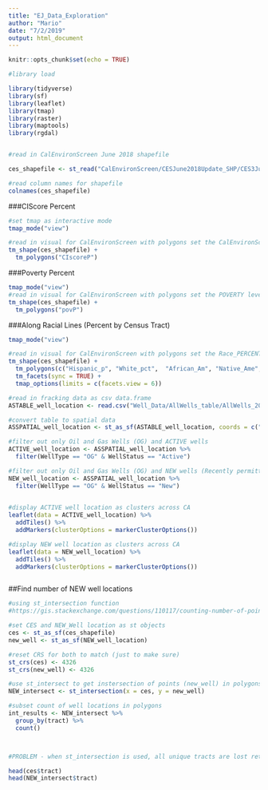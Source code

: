 ```yaml
---
title: "EJ_Data_Exploration"
author: "Mario"
date: "7/2/2019"
output: html_document
---
```


```r
knitr::opts_chunk$set(echo = TRUE)
```


```r

#library load

library(tidyverse)
library(sf)
library(leaflet)
library(tmap)
library(raster)
library(maptools)
library(rgdal)



```


```r

#read in CalEnvironScreen June 2018 shapefile

ces_shapefile <- st_read("CalEnvironScreen/CESJune2018Update_SHP/CES3June2018Update.shp")

#read column names for shapefile
colnames(ces_shapefile)


```

###CIScore Percent

```r

#set tmap as interactive mode
tmap_mode("view")

#read in visual for CalEnvironScreen with polygons set the CalEnvironScreen Score (Pollution Burden * Population Characteristics) AS PERCENTILE
tm_shape(ces_shapefile) +
  tm_polygons("CIscoreP") 

```

###Poverty Percent

```r


tmap_mode("view")
#read in visual for CalEnvironScreen with polygons set the POVERTY level AS PERCENTILE
tm_shape(ces_shapefile) +
  tm_polygons("povP")

```


###Along Racial Lines (Percent by Census Tract)

```r

tmap_mode("view")

#read in visual for CalEnvironScreen with polygons set the Race_PERCENTILE by Census Tract
tm_shape(ces_shapefile) +
  tm_polygons(c("Hispanic_p", "White_pct",  "African_Am", "Native_Ame", "Asian_Amer", "Other_pct")) +
  tm_facets(sync = TRUE) +
  tmap_options(limits = c(facets.view = 6))


```




```r

#read in fracking data as csv data.frame
ASTABLE_well_location <- read.csv("Well_Data/AllWells_table/AllWells_20190724.csv")

#convert table to spatial data
ASSPATIAL_well_location <- st_as_sf(ASTABLE_well_location, coords = c("Longitude", "Latitude"), crs = 4326)

#filter out only Oil and Gas Wells (OG) and ACTIVE wells
ACTIVE_well_location <- ASSPATIAL_well_location %>%
  filter(WellType == "OG" & WellStatus == "Active") 

#filter out only Oil and Gas Wells (OG) and NEW wells (Recently permitted well; in the process of being drilled)
NEW_well_location <- ASSPATIAL_well_location %>% 
  filter(WellType == "OG" & WellStatus == "New") 
             

```



```r

#display ACTIVE well location as clusters across CA
leaflet(data = ACTIVE_well_location) %>% 
  addTiles() %>% 
  addMarkers(clusterOptions = markerClusterOptions())

```


```r

#display NEW well location as clusters across CA
leaflet(data = NEW_well_location) %>% 
  addTiles() %>% 
  addMarkers(clusterOptions = markerClusterOptions())



```


##Find number of NEW well locations 


```r


#using st_intersection function 
#https://gis.stackexchange.com/questions/110117/counting-number-of-points-in-polygon-using-r

#set CES and NEW_Well location as st objects
ces <- st_as_sf(ces_shapefile)
new_well <- st_as_sf(NEW_well_location)

#reset CRS for both to match (just to make sure)
st_crs(ces) <- 4326
st_crs(new_well) <- 4326

#use st_intersect to get instersection of points (new_well) in polygons (ces)
NEW_intersect <- st_intersection(x = ces, y = new_well)

#subset count of well locations in polygons
int_results <- NEW_intersect %>% 
  group_by(tract) %>% 
  count()



#PROBLEM - when st_intersection is used, all unique tracts are lost retaining ONLY tract#: 6109003100, not sure why ... see head for ces$tract and New_intersect$tract

head(ces$tract)
head(NEW_intersect$tract)



```


